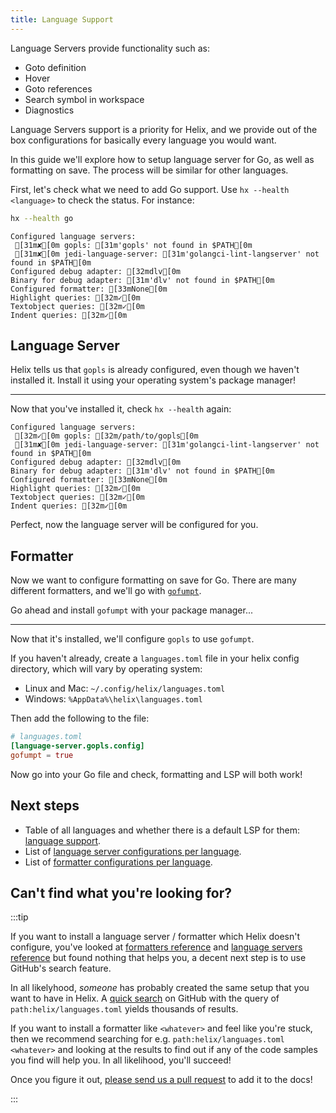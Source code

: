 ```yaml
---
title: Language Support
---
```


Language Servers provide functionality such as:

- Goto definition
- Hover
- Goto references
- Search symbol in workspace
- Diagnostics

Language Servers support is a priority for Helix, and we provide out of the box configurations for basically every language you would want.

In this guide we'll explore how to setup language server for Go, as well as formatting on save. The process will be similar for other languages.

First, let's check what we need to add Go support. Use `hx --health <language>` to check the status. For instance:

```sh
hx --health go
```

```ansi
Configured language servers:
 [31m✘[0m gopls: [31m'gopls' not found in $PATH[0m
 [31m✘[0m jedi-language-server: [31m'golangci-lint-langserver' not found in $PATH[0m
Configured debug adapter: [32mdlv[0m
Binary for debug adapter: [31m'dlv' not found in $PATH[0m
Configured formatter: [33mNone[0m
Highlight queries: [32m✓[0m
Textobject queries: [32m✓[0m
Indent queries: [32m✓[0m
```

## Language Server

Helix tells us that `gopls` is already configured, even though we haven't installed it. Install it using your operating system's package manager!

---

Now that you've installed it, check `hx --health` again:

```ansi
Configured language servers:
 [32m✓[0m gopls: [32m/path/to/gopls[0m
 [31m✘[0m jedi-language-server: [31m'golangci-lint-langserver' not found in $PATH[0m
Configured debug adapter: [32mdlv[0m
Binary for debug adapter: [31m'dlv' not found in $PATH[0m
Configured formatter: [33mNone[0m
Highlight queries: [32m✓[0m
Textobject queries: [32m✓[0m
Indent queries: [32m✓[0m
```

Perfect, now the language server will be configured for you.

## Formatter

Now we want to configure formatting on save for Go. There are many different formatters, and we'll go with [`gofumpt`](https://github.com/mvdan/gofumpt).

Go ahead and install `gofumpt` with your package manager...

---

Now that it's installed, we'll configure `gopls` to use `gofumpt`.

If you haven't already, create a `languages.toml` file in your helix config directory, which will vary by operating system:

- Linux and Mac: `~/.config/helix/languages.toml`
- Windows: `%AppData%\helix\languages.toml`

Then add the following to the file:

```toml
# languages.toml
[language-server.gopls.config]
gofumpt = true
```

Now go into your Go file and check, formatting and LSP will both work!

## Next steps

- Table of all languages and whether there is a default LSP for them: [language support](/help/language-defaults).
- List of [language server configurations per language](/reference/languages-servers).
- List of [formatter configurations per language](/reference/formatters).

## Can't find what you're looking for?

:::tip

If you want to install a language server / formatter which Helix doesn't configure, you've looked at [formatters reference](/reference/formatters) and [language servers reference](/reference/language-servers) but found nothing that helps you, a decent next step is to use GitHub's search feature.

In all likelyhood, _someone_ has probably created the same setup that you want to have in Helix. A [quick search](https://github.com/search?q=path%3Ahelix%2Flanguages.toml&type=code) on GitHub with the query of `path:helix/languages.toml` yields thousands of results.

If you want to install a formatter like `<whatever>` and feel like you're stuck, then we recommend searching for e.g. `path:helix/languages.toml <whatever>` and looking at the results to find out if any of the code samples you find will help you. In all likelihood, you'll succeed!

Once you figure it out, [please send us a pull request](https://github.com/helix-editor/helix/compare) to add it to the docs!

:::
